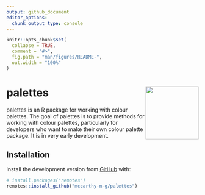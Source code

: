 ```yaml
---
output: github_document
editor_options: 
  chunk_output_type: console
---
```


<!-- README.md is generated from README.Rmd. Please edit that file -->

```r
knitr::opts_chunk$set(
  collapse = TRUE,
  comment = "#>",
  fig.path = "man/figures/README-",
  out.width = "100%"
)
```

# palettes <a href='https://mccarthy-m-g.github.io/palettes/'><img src='man/figures/logo.png' align="right" height="139"/></a>

<!-- badges: start -->

<!-- badges: end -->

palettes is an R package for working with colour palettes. The goal of palettes is to provide methods for working with colour palettes, particularly for developers who want to make their own colour palette package. It is in very early development.

## Installation

Install the development version from [GitHub](https://github.com/) with:

```r
# install.packages("remotes")
remotes::install_github("mccarthy-m-g/palettes")
```
